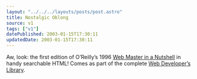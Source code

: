 ```yaml
---
layout: "../../../layouts/posts/post.astro"
title: Nostalgic Oblong
source: v1
tags: ["v1"]
datePublished: 2003-01-15T17:30:11
updatedDate: 2003-01-15T17:30:11
---
```


Aw, look: the first edition of O&#8217;Reilly&#8217;s 1996 [Web Master in a Nutshell][1] in handy searchable HTML! Comes as part of the complete [Web Developer&#8217;s Library][2].

[1]: http://www.linux.cu/mirrors/www.oreilly.com/catalog/web/webnut/index.html "Linux Cuba: mirror of O'Reilly's Web Master in a Nutshell"
[2]: http://www.linux.cu/mirrors/www.oreilly.com/catalog/web/index.html "Linux Cuba: mirror of O'Reilly's Web Developer's Library"
